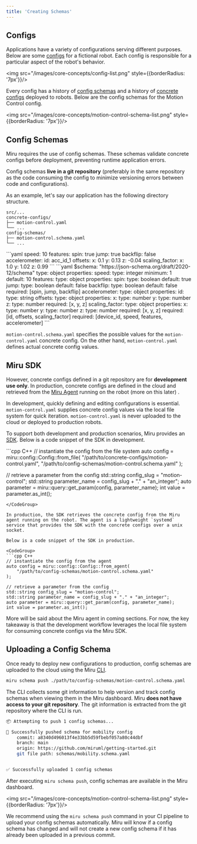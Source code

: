 ```yaml
---
title: 'Creating Schemas'
---
```


## Configs

Applications have a variety of configurations serving different purposes. Below are some [configs](/docs/basics/vocabulary#config) for a fictional robot. Each config is responsible for a particular aspect of the robot's behavior.

<img src="/images/core-concepts/config-list.png" style={{borderRadius: '7px'}}/>

Every config has a history of [config schemas](/docs/basics/vocabulary#config-schema) and a history of [concrete configs](/docs/basics/vocabulary#concrete-config) deployed to robots. Below are the config schemas for the Motion Control config.

<img src="/images/core-concepts/motion-control-schema-list.png" style={{borderRadius: '7px'}}/>

## Config Schemas
Miru requires the use of config schemas. These schemas validate concrete configs before deployment, preventing runtime application errors. 

Config schemas **live in a git repository** (preferably in the same repository as the code consuming the config to minimize versioning errors between code and configurations).

As an example, let's say our application has the following directory structure.

```
src/...
concrete-configs/
├── motion-control.yaml
└── ...
config-schemas/
├── motion-control.schema.yaml
└── ...
```

<Accordion title="motion-control.yaml">
```yaml
speed: 10
features:
  spin: true
  jump: true
  backflip: false
accelerometer:
  id: acc_id_1
  offsets:
    x: 0.1
    y: 0.13
    z: -0.04
  scaling_factor:
    x: 1.0
    y: 1.02
    z: 0.99
```
</Accordion>

<Accordion title="motion-control.schema.yaml">
```yaml
$schema: "https://json-schema.org/draft/2020-12/schema"
type: object
properties:
  speed:
    type: integer
    minimum: 1
    default: 10
  features:
    type: object
    properties:
      spin:
        type: boolean
        default: true
      jump:
        type: boolean
        default: false
      backflip:
        type: boolean
        default: false
    required: [spin, jump, backflip]
  accelerometer:
    type: object
    properties:
      id:
        type: string
      offsets:
        type: object
        properties:
          x:
            type: number
          y:
            type: number
          z:
            type: number
        required: [x, y, z]
      scaling_factor:
        type: object
        properties:
          x:
            type: number
          y:
            type: number
          z:
            type: number
        required: [x, y, z]
    required: [id, offsets, scaling_factor]
required: [device_id, speed, features, accelerometer]
```
</Accordion>

`motion-control.schema.yaml` specifies the possible values for the `motion-control.yaml` concrete config. On the other hand, `motion-control.yaml` defines actual concrete config values. 

## Miru SDK
However, concrete configs defined in a git repository are for **development use only**. In production, concrete configs are defined in the cloud and retrieved from the [Miru Agent](/docs/agent-sdk) running on the robot (more on this later) .

In development, quickly defining and editing configurations is essential. `motion-control.yaml` supplies concrete config values via the local file system for quick iteration. `motion-control.yaml` is never uploaded to the cloud or deployed to production robots.

To support both development and production scenarios, Miru provides an [SDK](/docs/sdk-reference). Below is a code snippet of the SDK in development.

<CodeGroup>
```cpp C++
// instantiate the config from the file system
auto config = miru::config::Config::from_file(
    "/path/to/concrete-configs/motion-control.yaml",
    "/path/to/config-schemas/motion-control.schema.yaml"
);

// retrieve a parameter from the config
std::string config_slug = "motion-control";
std::string parameter_name = config_slug + "." + "an_integer";
auto parameter = miru::query::get_param(config, parameter_name);
int value = parameter.as_int();
```
</CodeGroup>

In production, the SDK retrieves the concrete config from the Miru agent running on the robot. The agent is a lightweight `systemd` service that provides the SDK with the concrete configs over a unix socket.

Below is a code snippet of the SDK in production.

<CodeGroup>
```cpp C++
// instantiate the config from the agent
auto config = miru::config::Config::from_agent(
    "/path/to/config-schemas/motion-control.schema.yaml"
);

// retrieve a parameter from the config
std::string config_slug = "motion-control";
std::string parameter_name = config_slug + "." + "an_integer";
auto parameter = miru::query::get_param(config, parameter_name);
int value = parameter.as_int();
```
</CodeGroup>

More will be said about the Miru agent in coming sections. For now, the key takeaway is that the development workflow leverages the local file system for consuming concrete configs via the Miru SDK.

## Uploading a Config Schema

Once ready to deploy new configurations to production, config schemas are uploaded to the cloud using the Miru [CLI](/docs/cli-reference).

```bash
miru schema push ./path/to/config-schemas/motion-control.schema.yaml
```

The CLI collects some git information to help version and track config schemas when viewing them in the Miru dashboard. Miru **does not have access to your git repository**. The git information is extracted from the git repository where the CLI is run.

```bash
📦 Attempting to push 1 config schemas...

🏁 Successfully pushed schema for mobility config
    commit: a8340d496013f4e33bb5d59fbebf057a80c44dbf
    branch: main
    origin: https://github.com/miruml/getting-started.git
    git file path: schemas/mobility.schema.yaml


✅ Successfully uploaded 1 config schemas
```

After executing `miru schema push`, config schemas are available in the Miru dashboard.

<img src="/images/core-concepts/motion-control-schema-list.png" style={{borderRadius: '7px'}}/>

We recommend using the `miru schema push` command in your CI pipeline to upload your config schemas automatically. Miru will know if a config schema has changed and will not create a new config schema if it has already been uploaded in a previous commit.